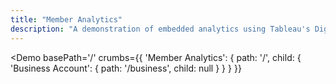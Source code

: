 ```yaml
---
title: "Member Analytics"
description: "A demonstration of embedded analytics using Tableau's Digital Banking dataset"
---
```



<Demo
  basePath='/'
  crumbs={{
    'Member Analytics': {
      path: '/',
      child: {
        'Business Account': {
          path: '/business',
          child: null
        }
      }
    }
  }}
>
  <Business/>
</Demo>
